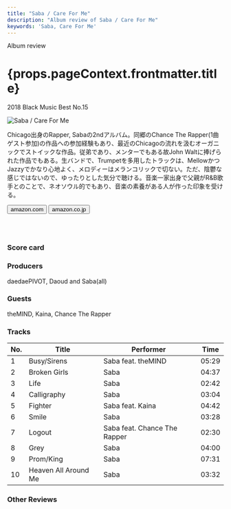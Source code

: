 ```yaml
---
title: "Saba / Care For Me"
description: "Album review of Saba / Care For Me"
keywords: 'Saba, Care For Me'
---
```





<p className="largeP">Album review</p>
<h1 className="h1--no--margin">{props.pageContext.frontmatter.title}</h1>
<p className="largeP"><Link to="/best50/2018/">2018 Black Music Best No.15</Link></p>

<Row  className="image-card-group">
	<Column colMd={"3"} colLg={"4"} noGutterMdLeft="">
       <ImageCard>

![Saba / Care For Me](../../images/cd/saba1L.jpg) 

</ImageCard>
	</Column>
	<Column colMd={"4"} colLg={"8"} noGutterMdLeft="">
	<p>
	Chicago出身のRapper, Sabaの2ndアルバム。同郷のChance The Rapper(1曲ゲスト参加)の作品への参加経験もあり、最近のChicagoの流れを汲むオーガニックでストイックな作品。従弟であり、メンターでもある故John Waltに捧げられた作品でもある。生バンドで、Trumpetを多用したトラックは、MellowかつJazzyでかなり心地よく、メロディーはメランコリックで切ない。ただ、陰鬱な感じではないので、ゆったりとした気分で聴ける。音楽一家出身で父親がR&B歌手とのことで、ネオソウル的でもあり、音楽の素養がある人が作った印象を受ける。
	</p>
	<div>
	  <Button className="button-right-mergin"  href="https://amzn.to/2NbzwKX" kind="primary" size="small" renderIcon={ArrowUpRight24}>
      amazon.com
    </Button>
    <Button className="button-right-mergin"  href="https://amzn.to/2Cf9MuT" kind="secondary" size="small" renderIcon={ArrowUpRight24}>
      amazon.co.jp
    </Button>
	</div>
	<a style="display:inline-block;overflow:hidden;background:url(https://linkmaker.itunes.apple.com/ja-jp/lockup.svg?releaseDate=2018-04-05&kind=album&bubble=apple_music&style=mono-black) no-repeat;width:180px;height:45px;" href="https://geo.music.apple.com/jp/album/care-for-me/1365784239?mt=1&app=music&ls=1&at=11lcug"></a>
	</Column>
</Row>
<Row >
	<Column colMd={"4"} colLg={"4"} noGutterMdLeft="">
<div>
    <h3>Score card</h3>
	<SliderJS1 value="2" />
    <SliderJS2 value="1" />
	<SliderJS3 value="1" />
    <SliderJS4 value="9" />
</div>
</Column>
<Column colMd={"8"} colLg={"8"} noGutterMdLeft="">
<div>
<h3>Producers</h3>
<p>
daedaePIVOT, Daoud and Saba(all)
</p>
<h3>Guests</h3>
<p>
theMIND, Kaina, Chance The Rapper
</p>
</div>
</Column>
</Row>

<h3>Tracks</h3>

| No. |	 Title               |	 Performer                  | Time	|
| --- |	-------------------- | ---------------------------- | ----- |
| 1	  |	Busy/Sirens          | Saba feat. theMIND          	| 05:29	|
| 2	  |	Broken Girls         | Saba                        	| 04:37	|
| 3	  |	Life                 | Saba                        	| 02:42	|
| 4	  |	Calligraphy          | Saba                        	| 03:04	|
| 5	  |	Fighter              | Saba feat. Kaina            	| 04:42	|
| 6	  |	Smile                | Saba                        	| 03:28	|
| 7	  |	Logout               | Saba feat. Chance The Rapper	| 02:30	|
| 8	  |	Grey                 | Saba                        	| 04:00	|
| 9	  |	Prom/King            | Saba                        	| 07:31	|
| 10  |	Heaven All Around Me | Saba                        	| 03:32	|

<h3>Other Reviews</h3>

<Row>
  <Column colMd={3} colLg={3} noGutterMdLeft>
    <Review1 />
  </Column>
</Row>

<AdvJS3 />